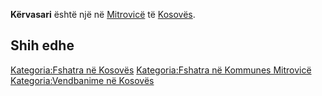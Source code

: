 {{Fshat në 
 | Emri                = Kërvasari
 | EmriAlt                = 
 | NAME_SHORT_FORM=      
 | NAME_GENERIC=      
 | NAME_SORT_NAME_RO=      KERVASARI
 | FULL_NAME_RO = Kërvasari
 | FULL_NAME_ND_RO=Kervasari
 | SORT_NAME_RG=KERVASARI
 | FULL_NAME_RG=Kërvasari
 | FULL_NAME_ND_RG=Kervasari
 | SRP_NAME_SHORT_FORM=      
 | SRP_NAME_GENERIC=      
 | SRP_NAME_SORT_NAME_RO=      
 | SRP_FULL_NAME_RO = 
 | SRP_FULL_NAME_ND_RO=
 | SRP_SORT_NAME_RG=
 | SRP_FULL_NAME_RG=
 | SRP_FULL_NAME_ND_RG=
 | Emri (Rasa dhanore) = 
 | Figura              = 
 | Shteti              = Kosovo
 | Komuna              = Mitrovicë
 | Kodi postar         = 
 | Sipërfaqja          = 

 | Popullsia           = 

 | Regj. i popullsisë  = 
 | Dend. e popullsisë  = 
 | Faqja zyrtare       = 
 <!--- Koordinatat ----> 
 | Gjerësia            = 42.436111
 | Gjatësia            = 20.778611
 | Lartësia            = 
}}
'''Kërvasari''' është një [[]] në [[Mitrovicë]] të [[Kosovës]].

<!-- == Gjeografia == -->
<!-- == Historia == -->
<!-- == Demografia == -->
== Shih edhe ==
{{Komuna Mitrovicë}}
{{Kosovo-Administrata-Cung}}

[[Kategoria:Fshatra në Kosovës]]
[[Kategoria:Fshatra në Kommunes Mitrovicë]]
[[Kategoria:Vendbanime në Kosovës]]